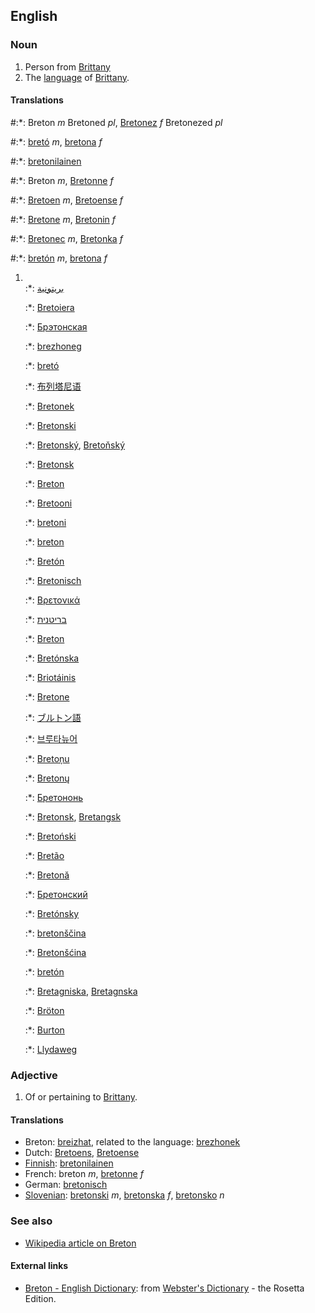 ==English==

===Noun===
# Person from [[Brittany]]
# The [[language]] of [[w:Brittany|Brittany]].

====Translations====
#:*{{br}}: Breton ''m'' Bretoned ''pl'', [[Bretonez]] ''f'' Bretonezed ''pl''
#:*{{ca}}: [[bretó]] ''m'', [[bretona]] ''f''
#:*{{fi}}: [[bretonilainen]]
#:*{{fr}}: Breton ''m'', [[Bretonne]] ''f''
#:*{{nl}}: [[Bretoen]] ''m'', [[Bretoense]] ''f''
#:*{{de}}: [[Bretone]] ''m'', [[Bretonin]] ''f''
#:*{{sl}}: [[Bretonec]] ''m'', [[Bretonka]] ''f''
#:*{{es}}: [[bretón]] ''m'', [[bretona]] ''f''
#<br>
#:*{{ar}}: [[بريتونية]]
#:*{{eu}}: [[Bretoiera]]
#:*{{be}}: [[Брэтонская]]
#:*{{br}}: [[brezhoneg]] {{m}}
#:*{{ca}}: [[bretó]] {{m}}
#:*{{zh}}: [[布列塔尼语]]
#:*{{kw}}: [[Bretonek]]
#:*{{hr}}: [[Bretonski]]
#:*{{cs}}: [[Bretonský]], [[Bretoňský]]
#:*{{da}}: [[Bretonsk]]
#:*{{en}}: [[Breton]]
#:*{{et}}: [[Bretooni]]
#:*{{fi}}: [[bretoni]]
#:*{{fr}}: [[breton]] {{m}}
#:*{{ga}}: [[Bretón]]
#:*{{de}}: [[Bretonisch]] {{n}} 
#:*{{el}}: [[Βρετονικά]]
#:*{{he}}: [[בריטנית]]
#:*{{hu}}: [[Breton]]
#:*{{is}}: [[Bretónska]]
#:*{{ga}}: [[Briotáinis]]
#:*{{it}}: [[Bretone]]
#:*{{ja}}: [[ブルトン語]]
#:*{{ko}}: [[브루타뉴어]]
#:*{{lv}}: [[Bretoņu]]
#:*{{lt}}: [[Bretonų]]
#:*{{mdf}}: [[Бретононь]]
#:*{{no}}: [[Bretonsk]], [[Bretangsk]]
#:*{{pl}}: [[Bretoński]]
#:*{{pt}}: [[Bretão]]
#:*{{ro}}: [[Bretonă]]
#:*{{ru}}: [[Бретонский]]
#:*{{sk}}: [[Bretónsky]]
#:*{{sl}}: [[bretonščina]] {{f}}
#:*{{wen}}: [[Bretonšćina]]
#:*{{es}}: [[bretón]] {{m}}
#:*{{sv}}: [[Bretagniska]], [[Bretagnska]]
#:*{{tr}}: [[Bröton]]
#:*{{wa}}: [[Burton]]
#:*{{cy}}: [[Llydaweg]]

===Adjective===
# Of or pertaining to [[Brittany]].

====Translations====
*Breton: [[breizhat]], related to the language: [[brezhonek]]
*Dutch: [[Bretoens]], [[Bretoense]]
*[[Finnish]]: [[bretonilainen]]
*French: breton ''m'', [[bretonne]] ''f''
*German: [[bretonisch]]
*[[Slovenian]]: [[bretonski]] ''m'', [[bretonska]] ''f'', [[bretonsko]] ''n''

===See also===
*[[en:Breton|Wikipedia article on Breton]]

==== External links====
*[http://www.websters-online-dictionary.org/definition/Breton-english/ Breton - English Dictionary]: from [http://www.websters-online-dictionary.org/ Webster's Dictionary] - the Rosetta Edition.
